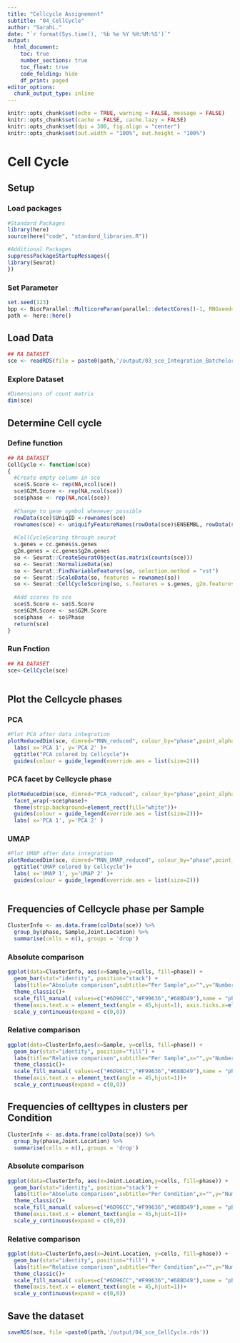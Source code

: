 ```yaml
---
title: "Cellcycle Assignement"
subtitle: "04_CellCycle"
author: "SarahL."
date: "`r format(Sys.time(), '%b %e %Y %H:%M:%S')`"
output: 
  html_document:
    toc: true
    number_sections: true   
    toc_float: true
    code_folding: hide
    df_print: paged
editor_options:
  chunk_output_type: inline
---
```


```r
knitr::opts_chunk$set(echo = TRUE, warning = FALSE, message = FALSE)
knitr::opts_chunk$set(cache = FALSE, cache.lazy = FALSE)
knitr::opts_chunk$set(dpi = 300, fig.align = "center")
knitr::opts_chunk$set(out.width = "100%", out.height = "100%")
```


# Cell Cycle

## Setup

### Load packages

```r
#Standard Packages
library(here)
source(here("code", "standard_libraries.R"))

#Additional Packages
suppressPackageStartupMessages({
library(Seurat)
})

```

### Set Parameter
```r
set.seed(123)
bpp <- BiocParallel::MulticoreParam(parallel::detectCores()-1, RNGseed=123)
path <- here::here()
```

## Load Data
```r
## RA DATASET
sce <- readRDS(file = paste0(path,'/output/03_sce_Integration_Batchelor.rds'))
```

### Explore Dataset
```r
#Dimensions of count matrix
dim(sce)
```


## Determine Cell cycle

### Define function
```r
## RA DATASET
CellCycle <- function(sce)
{
  #Create empty column in sce
  sce$S.Score <- rep(NA,ncol(sce))
  sce$G2M.Score <- rep(NA,ncol(sce))
  sce$phase <- rep(NA,ncol(sce))
  
  #Change to gene symbol whenever possible
  rowData(sce)$UniqID <-rownames(sce)
  rownames(sce) <- uniquifyFeatureNames(rowData(sce)$ENSEMBL, rowData(sce)$Symbol)
  
  #CellCycleScoring through seurat
  s.genes = cc.genes$s.genes
  g2m.genes = cc.genes$g2m.genes
  so <- Seurat::CreateSeuratObject(as.matrix(counts(sce)))
  so <- Seurat::NormalizeData(so)
  so <- Seurat::FindVariableFeatures(so, selection.method = "vst")
  so <- Seurat::ScaleData(so, features = rownames(so))
  so <- Seurat::CellCycleScoring(so, s.features = s.genes, g2m.features = g2m.genes, set.ident = TRUE)
  
  #Add scores to sce
  sce$S.Score <- so$S.Score
  sce$G2M.Score <- so$G2M.Score
  sce$phase  <- so$Phase
  return(sce)
}
```


### Run Fnction
```r
## RA DATASET
sce<-CellCycle(sce)
  
```

## Plot the Cellcycle phases

### PCA

```r
#Plot PCA after data integration
plotReducedDim(sce, dimred="MNN_reduced", colour_by="phase",point_alpha=0.8,point_size=0.1) +
  labs( x='PCA 1', y='PCA 2' )+ 
  ggtitle("PCA colored by Cellcycle")+ 
  guides(colour = guide_legend(override.aes = list(size=2)))

```
### PCA facet by Cellcycle phase

```r
plotReducedDim(sce, dimred="PCA_reduced", colour_by="phase",point_alpha=0.8,point_size=0.1) + 
  facet_wrap(~sce$phase)+ 
  theme(strip.background=element_rect(fill="white"))+
  guides(colour = guide_legend(override.aes = list(size=2)))+
  labs( x='PCA 1', y='PCA 2' )
```



### UMAP

```r
#Plot UMAP after data integration
plotReducedDim(sce, dimred="MNN_UMAP_reduced", colour_by="phase",point_alpha=0.7,point_size=0.1) + 
  ggtitle("UMAP colored by Cellcycle")+
  labs( x='UMAP 1', y='UMAP 2' )+ 
  guides(colour = guide_legend(override.aes = list(size=2)))
  
```

## Frequencies of Cellcycle phase per Sample {.tabset}

```r
ClusterInfo <- as.data.frame(colData(sce)) %>% 
  group_by(phase, Sample,Joint.Location) %>%
  summarise(cells = n(),.groups = 'drop') 
```

### Absolute comparison

```r

ggplot(data=ClusterInfo, aes(x=Sample,y=cells, fill=phase)) +
  geom_bar(stat="identity", position="stack") +
  labs(title="Absolute comparison",subtitle="Per Sample",x="",y="Number of cells")+
  theme_classic()+
  scale_fill_manual( values=c("#6D96CC","#F99636","#68BD49"),name = "phase" )+
  theme(axis.text.x = element_text(angle = 45,hjust=1), axis.ticks.x=element_blank())+
  scale_y_continuous(expand = c(0,0))

```


### Relative comparison

```r

ggplot(data=ClusterInfo,aes(x=Sample, y=cells, fill=phase)) +
  geom_bar(stat="identity", position="fill") +
  labs(title="Relative comparison",subtitle="Per Sample",x="",y="Number of cells")+
  theme_classic()+
  scale_fill_manual( values=c("#6D96CC","#F99636","#68BD49"),name = "phase" )+
  theme(axis.text.x = element_text(angle = 45,hjust=1))+
  scale_y_continuous(expand = c(0,0))

```



## Frequencies of celltypes in clusters per Condition {.tabset}

```r
ClusterInfo <- as.data.frame(colData(sce)) %>% 
  group_by(phase,Joint.Location) %>%
  summarise(cells = n(),.groups = 'drop') 
```

### Absolute comparison

```r

ggplot(data=ClusterInfo, aes(x=Joint.Location,y=cells, fill=phase)) +
  geom_bar(stat="identity", position="stack") +
  labs(title="Absolute comparison",subtitle="Per Condition",x="",y="Number of cells")+
  theme_classic()+
  scale_fill_manual( values=c("#6D96CC","#F99636","#68BD49"),name = "phase" )+
  theme(axis.text.x = element_text(angle = 45,hjust=1))+
  scale_y_continuous(expand = c(0,0))

```

### Relative comparison

```r

ggplot(data=ClusterInfo,aes(x=Joint.Location, y=cells, fill=phase)) +
  geom_bar(stat="identity", position="fill") +
  labs(title="Relative comparison",subtitle="Per Condition",x="",y="Number of cells")+
  theme_classic()+
  scale_fill_manual( values=c("#6D96CC","#F99636","#68BD49"),name = "phase" )+
  theme(axis.text.x = element_text(angle = 45,hjust=1))+
  scale_y_continuous(expand = c(0,0))

```


## Save the dataset

```r
saveRDS(sce, file =paste0(path,'/output/04_sce_CellCycle.rds'))
```

